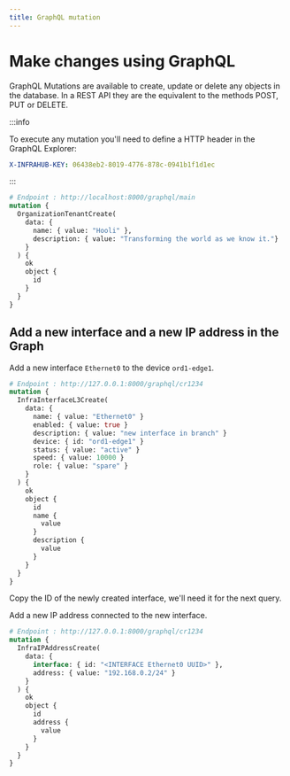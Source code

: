 ```yaml
---
title: GraphQL mutation
---
```


# Make changes using GraphQL

GraphQL Mutations are available to create, update or delete any objects in the database. In a REST API they are the equivalent to the methods POST, PUT or DELETE.

:::info

To execute any mutation you'll need to define a HTTP header in the GraphQL Explorer:

  ```yaml
  X-INFRAHUB-KEY: 06438eb2-8019-4776-878c-0941b1f1d1ec
  ```

:::

```graphql # Create a new tenant
# Endpoint : http://localhost:8000/graphql/main
mutation {
  OrganizationTenantCreate(
    data: {
      name: { value: "Hooli" },
      description: { value: "Transforming the world as we know it."}
    }
  ) {
    ok
    object {
      id
    }
  }
}
```

## Add a new interface and a new IP address in the Graph

Add a new interface `Ethernet0` to the device `ord1-edge1`.

```graphql
# Endpoint : http://127.0.0.1:8000/graphql/cr1234
mutation {
  InfraInterfaceL3Create(
    data: {
      name: { value: "Ethernet0" }
      enabled: { value: true }
      description: { value: "new interface in branch" }
      device: { id: "ord1-edge1" }
      status: { value: "active" }
      speed: { value: 10000 }
      role: { value: "spare" }
    }
  ) {
    ok
    object {
      id
      name {
        value
      }
      description {
        value
      }
    }
  }
}
```

Copy the ID of the newly created interface, we'll need it for the next query.

Add a new IP address connected to the new interface.

```graphql
# Endpoint : http://127.0.0.1:8000/graphql/cr1234
mutation {
  InfraIPAddressCreate(
    data: {
      interface: { id: "<INTERFACE Ethernet0 UUID>" },
      address: { value: "192.168.0.2/24" }
    }
  ) {
    ok
    object {
      id
      address {
        value
      }
    }
  }
}
```
